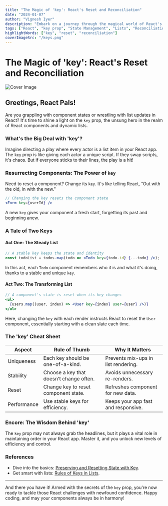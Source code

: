 ```yaml
---
title: "The Magic of 'key': React's Reset and Reconciliation"
date: "2024-01-07"
author: "Vignesh Iyer"
description: "Embark on a journey through the magical world of React's 'key' prop. Discover how this powerful feature can control component lifecycles and optimize list rendering, bringing clarity and performance to your applications."
tags: ["React", "key prop", "State Management", "Lists", "Reconciliation"]
highlightWords: ["key", "reset", "reconciliation"]
coverImageSrc: "/keys.png"
---
```


# The Magic of 'key': React's Reset and Reconciliation

![Cover Image](/keys.png)

## Greetings, React Pals!

Are you grappling with component states or wrestling with list updates in React? It's time to shine a light on the `key` prop, the unsung hero in the realm of React components and dynamic lists.

### What's the Big Deal with 'key'?

Imagine directing a play where every actor is a list item in your React app. The `key` prop is like giving each actor a unique script. If they swap scripts, it's chaos. But if everyone sticks to their lines, the play is a hit!

### Resurrecting Components: The Power of `key`

Need to reset a component? Change its `key`. It's like telling React, “Out with the old, in with the new.”

```jsx
// Changing the key resets the component state
<Form key={userId} />
```

A new `key` gives your component a fresh start, forgetting its past and beginning anew.

### A Tale of Two Keys

#### Act One: The Steady List

```jsx
// A stable key keeps the state and identity
const todoList = todos.map(todo => <Todo key={todo.id} {...todo} />);
```

In this act, each `Todo` component remembers who it is and what it's doing, thanks to a stable and unique `key`.

#### Act Two: The Transforming List

```jsx
// A component's state is reset when its key changes
<ul>
  {users.map((user, index) => <User key={index} user={user} />)}
</ul>
```

Here, changing the `key` with each render instructs React to reset the `User` component, essentially starting with a clean slate each time.

### The 'key' Cheat Sheet

| Aspect       | Rule of Thumb                      | Why It Matters                     |
|--------------|------------------------------------|------------------------------------|
| Uniqueness   | Each key should be one-of-a-kind.  | Prevents mix-ups in list rendering. |
| Stability    | Choose a key that doesn’t change often. | Avoids unnecessary re-renders.      |
| Reset        | Change key to reset component state. | Refreshes component for new data.  |
| Performance  | Use stable keys for efficiency.    | Keeps your app fast and responsive.|

### Encore: The Wisdom Behind 'key'

The `key` prop may not always grab the headlines, but it plays a vital role in maintaining order in your React app. Master it, and you unlock new levels of efficiency and control.

### References

- Dive into the basics: [Preserving and Resetting State with Key](https://react.dev/learn/preserving-and-resetting-state#option-2-resetting-state-with-a-key).
- Get smart with lists: [Rules of Keys in Lists](https://react.dev/learn/rendering-lists#rules-of-keys).

---

And there you have it! Armed with the secrets of the `key` prop, you're now ready to tackle those React challenges with newfound confidence. Happy coding, and may your components always be in harmony!